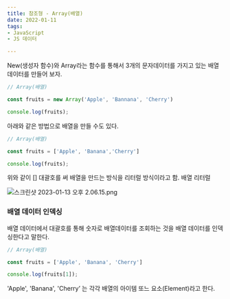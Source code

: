 ```yaml
---
title: 참조형 - Array(배열)
date: 2022-01-11
tags: 
- JavaScript
- JS 데이터

---
```


New(생성자 함수)와 Array라는 함수를 통해서 3개의 문자데이터를 가지고 있는 배열 데이터를 만들어 보자. 

```jsx
// Array(배열)

const fruits = new Array('Apple', 'Bannana', 'Cherry')

console.log(fruits);
```

아래와 같은 방법으로 배열을 만들 수도 있다. 

```jsx
// Array(배열)

const fruits = ['Apple', 'Banana','Cherry']

console.log(fruits);
```

위와 같이 [] 대괄호를 써 배열을 만드는 방식을 리터럴 방식이라고 함. 배열 리터럴 

![스크린샷 2023-01-13 오후 2.06.15.png](https://s3-us-west-2.amazonaws.com/secure.notion-static.com/3e3972db-e267-45a5-a6a9-e25832eed9e2/%E1%84%89%E1%85%B3%E1%84%8F%E1%85%B3%E1%84%85%E1%85%B5%E1%86%AB%E1%84%89%E1%85%A3%E1%86%BA_2023-01-13_%E1%84%8B%E1%85%A9%E1%84%92%E1%85%AE_2.06.15.png)

### 배열 데이터 인덱싱

배열 데이터에서 대괄호를 통해 숫자로 배열데이터를 조회하는 것을 배열 데이터를 인덱싱한다고 말한다. 

```jsx
// Array(배열)

const fruits = ['Apple', 'Banana', 'Cherry']

console.log(fruits[1]);
```

'Apple', 'Banana', 'Cherry’ 는 각각 배열의 아이템 또느 요소(Element)라고 한다.